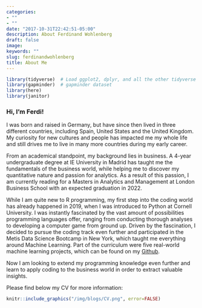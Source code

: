 ```yaml
---
categories:
- ""
- ""
date: "2017-10-31T22:42:51-05:00"
description: About Ferdinand Wohlenberg
draft: false
image:
keywords: ""
slug: ferdinandwohlenberg
title: About Me
---
```


```r
library(tidyverse)  # Load ggplot2, dplyr, and all the other tidyverse packages
library(gapminder)  # gapminder dataset
library(here)
library(janitor)
```

### Hi, I'm Ferdi!
I was born and raised in Germany, but have since then lived in three different countries, including Spain, United States and the United Kingdom. My curiosity for new cultures and people has impacted me my whole life and still drives me to live in many more countries during my early career.\ 
    
From an academical standpoint, my background lies in business. A 4-year undergraduate degree at IE University in Madrid has taught me the fundamentals of the business world, while helping me to discover my quantitative nature and passion for analytics. As a result of this passion, I am currently reading for a Masters in Analytics and Management at London Business School with an expected graduation in 2022.\ 
   
While I am quite new to R programming, my first step into the coding world has already happened in 2019, when I was introduced to Python at Cornell University. I was instantly fascinated by the vast amount of possibilities programming languages offer, ranging from conducting thorough analyses to developing a computer game from ground up. Driven by the fascination, I decided to pursue the coding track even further and participated in the Metis Data Science Bootcamp in New York, which taught me everything around Machine Learning. Part of the curriculum were five real-world machine learning projects, which can be found on my [Github](https://github.com/ferdiwo/Metis-2019).\n  

Now I am looking to extend my programming knowledge even further and learn to apply coding to the business world in order to extract valuable insights. 

Please find below my CV for more information:

```r
knitr::include_graphics("/img/blogs/CV.png", error=FALSE)
```


